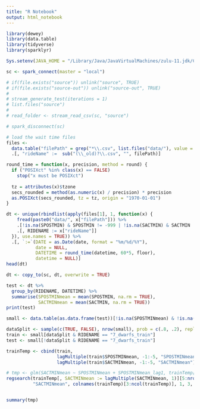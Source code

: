 ```yaml
---
title: "R Notebook"
output: html_notebook
---
```


```r
library(dewey)
library(data.table)
library(tidyverse)
library(sparklyr)

Sys.setenv(JAVA_HOME = "/Library/Java/JavaVirtualMachines/zulu-11.jdk/Contents/Home")
```

```r
sc <- spark_connect(master = "local")

# if(file.exists("source")) unlink("source", TRUE)
# if(file.exists("source-out")) unlink("source-out", TRUE)
# 
# stream_generate_test(iterations = 1)
# list.files("source")
# 
# read_folder <- stream_read_csv(sc, "source")

# spark_disconnect(sc)
```

```r
# load the wait time files
files <-
  data.table("filePath" = grep("*\\.csv", list.files("data/"), value = TRUE)) %>%
  .[, "rideName" :=  sub("(\\_old)?\\.csv", "", filePath)]

round_time = function(x, precision, method = round) {
  if ("POSIXct" %in% class(x) == FALSE)
    stop("x must be POSIXct")
  
  tz = attributes(x)$tzone
  secs_rounded = method(as.numeric(x) / precision) * precision
  as.POSIXct(secs_rounded, tz = tz, origin = "1970-01-01")
}

dt <- unique(rbindlist(apply(files[1], 1, function(x) { 
    fread(paste0("data/", x["filePath"])) %>%
    .[!is.na(SPOSTMIN) & SPOSTMIN != -999 | !is.na(SACTMIN) & SACTMIN != -999] %>%
    .[, RIDENAME := x["rideName"]]
  }), use.names = TRUE)) %>%
  .[, `:=`(DATE = as.Date(date, format = "%m/%d/%Y"),
           date = NULL,
           DATETIME = round_time(datetime, 60*5, floor),
           datetime = NULL)]
head(dt)

dt <- copy_to(sc, dt, overwrite = TRUE)
```


```r
test <- dt %>%
  group_by(RIDENAME, DATETIME) %>%
  summarise(SPOSTMINmean = mean(SPOSTMIN, na.rm = TRUE),
            SACTMINmean = mean(SACTMIN, na.rm = TRUE))
print(test)

small <- data.table(as.data.frame(test))[!is.na(SPOSTMINmean) & !is.na(SACTMINmean)]

dataSplit <- sample(c(TRUE, FALSE), nrow(small), prob = c(.8, .2), replace = TRUE)
train <- small[dataSplit & RIDENAME == "7_dwarfs_train"]
test <- small[!dataSplit & RIDENAME == "7_dwarfs_train"]

trainTemp <- cbind(train, 
                   lagMultiple(train$SPOSTMINmean, -1:-5, "SPOSTMINmean"), 
                   lagMultiple(train$SACTMINmean, -1:-5, "SACTMINmean"))

# tmp <- glm(SACTMINmean ~ SPOSTMINmean + SPOSTMINmean_lag1, trainTemp[5:nrow(trainTemp)], family = "gaussian")
regsearch(trainTemp[, SACTMINmean := lagMultiple(SACTMINmean, 1)][5:nrow(trainTemp), !c("RIDENAME")],
          "SACTMINmean", colnames(trainTemp)[3:ncol(trainTemp)], 1, 3, "gaussian", interactions = TRUE, multi = TRUE)


summary(tmp)
```

